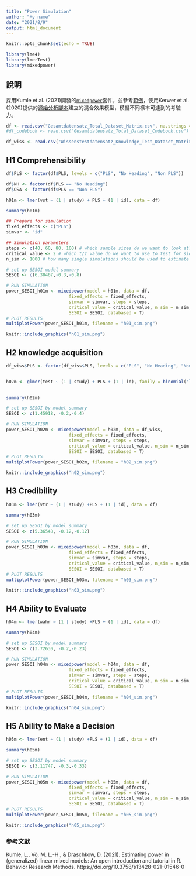 ```yaml
---
title: "Power Simulation"
author: "My name"
date: "2021/8/9"
output: html_document
---
```


```r
knitr::opts_chunk$set(echo = TRUE)

library(lme4)
library(lmerTest)
library(mixedpower)
```

## 說明

採用Kumle et al. (2021)開發的[`mixedpower`](https://github.com/DejanDraschkow/mixedpower)套件，並參考[範例](https://lkumle.github.io/power_notebooks/Scenario1_notebook.html)，使用Kerwer et al.(2020)提供的[源始分析腳本](20200921_Analysis.rmd)建立的混合效果模型，模擬不同樣本可達到的考驗力。


```r


df <- read.csv("Gesamtdatensatz_Total_Dataset_Matrix.csv", na.strings = c("-999"))
#df_codebook <- read.csv("Gesamtdatensatz_Total_Dataset_Codebook.csv")

df_wiss <- read.csv("Wissenstestdatensatz_Knowledge_Test_Dataset_Matrix.csv", na.strings = c("-999"))


```

## H1 Comprehensibility


```r
df$PLS <- factor(df$PLS, levels = c("PLS", "No Heading", "Non PLS"))

df$NH <- factor(df$PLS == "No Heading")
df$OSA <- factor(df$PLS == "Non PLS")

h01m <- lmer(vst ~ (1 | study) + PLS + (1 | id), data = df)

summary(h01m)

## Prepare for simulation
fixed_effects <- c("PLS")
simvar <- "id"

## Simulation parameters
steps <- c(40, 60, 80, 100) # which sample sizes do we want to look at?
critical_value <- 2 # which t/z value do we want to use to test for significance?
n_sim <- 1000 # how many single simulations should be used to estimate power?
```

```r
# set up SESOI model summary
SESOI <- c(6.30467,-0.3,-0.8)

# RUN SIMULATION
power_SESOI_h01m <- mixedpower(model = h01m, data = df,
                        fixed_effects = fixed_effects,
                        simvar = simvar, steps = steps,
                        critical_value = critical_value, n_sim = n_sim,
                        SESOI = SESOI, databased = T)
# PLOT RESULTS
multiplotPower(power_SESOI_h01m, filename = "h01_sim.png")
```

```r
knitr::include_graphics("h01_sim.png")
```


## H2 knowledge acquisition


```r
df_wiss$PLS <- factor(df_wiss$PLS, levels = c("PLS", "No Heading", "Non PLS"))


h02m <- glmer(test ~ (1 | study) + PLS + (1 | id), family = binomial("logit"), data = df_wiss)
  

summary(h02m)
```


```r
# set up SESOI by model summary
SESOI <- c(1.45918, -0.2,-0.4)

# RUN SIMULATION
power_SESOI_h02m <- mixedpower(model = h02m, data = df_wiss,
                        fixed_effects = fixed_effects,
                        simvar = simvar, steps = steps,
                        critical_value = critical_value, n_sim = n_sim,
                        SESOI = SESOI, databased = T)
# PLOT RESULTS
multiplotPower(power_SESOI_h02m, filename = "h02_sim.png")
```


```r
knitr::include_graphics("h02_sim.png")
```


## H3 Credibility


```r

h03m <- lmer(vtr ~ (1 | study) +PLS + (1 | id), data = df)

summary(h03m)
```


```r
# set up SESOI by model summary
SESOI <- c(5.36548, -0.12,-0.12)

# RUN SIMULATION
power_SESOI_h03m <- mixedpower(model = h03m, data = df,
                        fixed_effects = fixed_effects,
                        simvar = simvar, steps = steps,
                        critical_value = critical_value, n_sim = n_sim,
                        SESOI = SESOI, databased = T)
# PLOT RESULTS
multiplotPower(power_SESOI_h03m, filename = "h03_sim.png")
```


```r
knitr::include_graphics("h03_sim.png")
```


## H4 Ability to Evaluate


```r

h04m <- lmer(wahr ~ (1 | study) +PLS + (1 | id), data = df)

summary(h04m)
```




```r
# set up SESOI by model summary
SESOI <- c(3.72630, -0.2,-0.23)

# RUN SIMULATION
power_SESOI_h04m <- mixedpower(model = h04m, data = df,
                        fixed_effects = fixed_effects,
                        simvar = simvar, steps = steps,
                        critical_value = critical_value, n_sim = n_sim,
                        SESOI = SESOI, databased = T)
# PLOT RESULTS
multiplotPower(power_SESOI_h04m, filename = "h04_sim.png")
```


```r
knitr::include_graphics("h04_sim.png")
```


## H5 Ability to Make a Decision


```r

h05m <- lmer(ent ~ (1 | study) +PLS + (1 | id), data = df)

summary(h05m)
```



```r
# set up SESOI by model summary
SESOI <- c(3.11747, -0.3,-0.33)

# RUN SIMULATION
power_SESOI_h05m <- mixedpower(model = h05m, data = df,
                        fixed_effects = fixed_effects,
                        simvar = simvar, steps = steps,
                        critical_value = critical_value, n_sim = n_sim,
                        SESOI = SESOI, databased = T)
# PLOT RESULTS
multiplotPower(power_SESOI_h05m, filename = "h05_sim.png")
```



```r
knitr::include_graphics("h05_sim.png")
```



### 參考文獻

Kumle, L., Võ, M. L.-H., & Draschkow, D. (2021). Estimating power in (generalized) linear mixed models: An open introduction and tutorial in R. Behavior Research Methods. https://doi.org/10.3758/s13428-021-01546-0
